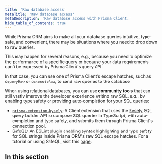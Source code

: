 ```yaml
---
title: 'Raw database access'
metaTitle: 'Raw database access'
metaDescription: 'Raw database access with Prisma Client.'
hide_table_of_contents: true
---
```


While Prisma ORM aims to make all your database queries intuitive, type-safe, and convenient, there may be situations where you need to drop down to raw queries. 

This may happen for several reasons, e.g., because you need to optimize the performance of a specific query or because your data requirements can't be expressed by Prisma Client's query API.

In that case, you can use one of Prisma Client's escape hatches, such as `$queryRaw` or `$executeRaw`, to send raw queries to the database.

When using relational databases, you can use **community tools** that can still vastly improve the developer experience writing raw SQL, e.g., by enabling type safety or providing auto-completion for your SQL queries:

- [`prisma-extension-kysely`](https://github.com/eoin-obrien/prisma-extension-kysely): A Client extension that uses the [Kysely](https://kysely.dev/) SQL query builder API to compose SQL queries in TypeScript, with auto-completion and type safety, and submits them through Prisma Client's connection pool.
- [SafeQL](https://safeql.dev/compatibility/prisma.html): An ESLint plugin enabling syntax highlighting and type safety for SQL strings inside Prisma ORM's raw SQL escape hatches. For a tutorial on using SafeQL, visit this [page](/orm/prisma-client/queries/raw-database-access/custom-and-type-safe-queries).

## In this section

<Subsections />
